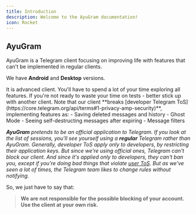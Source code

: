 ```yaml
---
title: Introduction
description: Welcome to the AyuGram documentation!
icon: Rocket
---
```


## AyuGram

AyuGram is a Telegram client focusing on improving life with features that can't be implemented in regular clients.

We have **Android** and **Desktop** versions.

<Callout type="warn">
  It is advanced client. You'll have to spend a lot of your time exploring all features. If you're not ready to waste your time on tests - better stick up with another client.
</Callout>

<Callout>
Note that our client **breaks [developer Telegram ToS](https://core.telegram.org/api/terms#1-privacy-amp-security)**, implementing features as:
- Saving deleted messages and history
- Ghost Mode
- Seeing self-destructing messages after expiring
- Message filters

***AyuGram** pretends to be an official application to Telegram. If you look at the list of sessions, you'll see yourself using a **regular** Telegram rather than AyuGram.
Generally, developer ToS apply only to developers, by restricting their application keys. But since we're using official ones, Telegram can't block our client. And since it's applied only to developers, they can't ban you, except if you're doing bad things that violate [user ToS](https://telegram.org/tos).
But as we've seen a lot of times, the Telegram team likes to change rules without notifying.*

So, we just have to say that:

> **We are not responsible for the possible blocking of your account. Use the client at your own risk.**
</Callout>